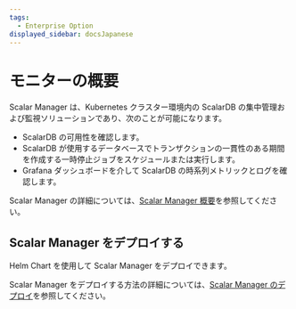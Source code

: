```yaml
---
tags:
  - Enterprise Option
displayed_sidebar: docsJapanese
---
```


# モニターの概要


<TranslationBanner />

Scalar Manager は、Kubernetes クラスター環境内の ScalarDB の集中管理および監視ソリューションであり、次のことが可能になります。

- ScalarDB の可用性を確認します。
- ScalarDB が使用するデータベースでトランザクションの一貫性のある期間を作成する一時停止ジョブをスケジュールまたは実行します。
- Grafana ダッシュボードを介して ScalarDB の時系列メトリックとログを確認します。

Scalar Manager の詳細については、[Scalar Manager 概要](scalar-manager/overview.mdx)を参照してください。

## Scalar Manager をデプロイする

Helm Chart を使用して Scalar Manager をデプロイできます。

Scalar Manager をデプロイする方法の詳細については、[Scalar Manager のデプロイ](helm-charts/getting-started-scalar-manager.mdx)を参照してください。
